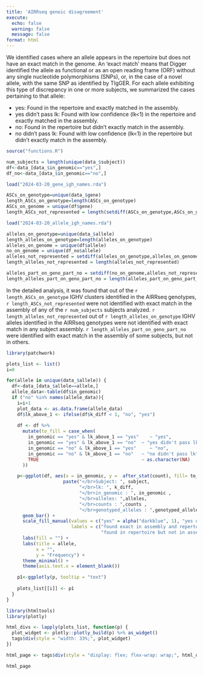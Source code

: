 ---
title: 'AIRRseq genoic disagreement'
execute:
  echo: false
  warning: false
  message: false
format: html
---


We identified cases where an allele appears in the repertoire but does not have an exact match in the genome. An 'exact match' means that Digger identified the allele as functional or as an open reading frame (ORF) without any single nucleotide polymorphisms (SNPs), or, in the case of a novel allele, with the same SNP as identified by TIgGER. For each allele exhibiting this type of discrepancy in one or more subjects, we summarized the cases pertaining to that allele:

- yes: Found in the repertoire and exactly matched in the assembly.
- yes didn't pass lk: Found with low confidence (lk<1) in the repertoire and exactly matched in the assembly.
- no:  Found in the repertoire but didn't exactly match in the assembly.
- no didn't pass lk:  Found with low confidence (lk<1) in the repertoire but didn't exactly match in the assembly.

  

```{r}
source("functions.R")
```


```{r,echo=FALSE}
num_subjects = length(unique(data_$subject))
df<-data_[data_$in_genomic=="yes",]
df_no<-data_[data_$in_genomic=="no",]

load("2024-03-20_gene_igh_names.rda")

ASCs_on_genotype=unique(data_$gene)
length_ASCs_on_genotype=length(ASCs_on_genotype)
ASCs_on_genome = unique(df$gene)
length_ASCs_not_represented = length(setdiff(ASCs_on_genotype,ASCs_on_genome))

load("2024-03-20_allele_igh_names.rda")

alleles_on_genotype=unique(data_$allele)
length_alleles_on_genotype=length(alleles_on_genotype)
alleles_on_genome = unique(df$allele)
no_on_genome = unique(df_no$allele)
alleles_not_represented = setdiff(alleles_on_genotype,alleles_on_genome)
length_alleles_not_represented = length(alleles_not_represented)

alleles_part_on_geno_part_no = setdiff(no_on_genome,alleles_not_represented)
length_alleles_part_on_geno_part_no = length(alleles_part_on_geno_part_no)
```


In the detailed analysis, it was found that out of the `r length_ASCs_on_genotype` IGHV clusters identified in the AIRRseq genotypes, `r length_ASCs_not_represented` were not identified with exact match in the assembly of any of the `r num_subjects` subjects analyzed. `r length_alleles_not_represented` out of `r length_alleles_on_genotype` IGHV alleles identified in the AIRRseq genotypes were not identified with exact match in any subject assembly. `r length_alleles_part_on_geno_part_no` were identified with exact match in the assembly of some subjects, but not in others.



```{r}
library(patchwork)

plots_list <- list() 
i=0

for(allele in unique(data_$allele)) {
  df<-data_[data_$allele==allele,]
  allele_data<-table(df$in_genomic)
  if ("no" %in% names(allele_data)){
    i=i+1
    plot_data <- as.data.frame(allele_data)
    df$lk_above_1 <- ifelse(df$k_diff < 1, "no", "yes")
    
    df <- df %>%
      mutate(to_fill = case_when(
        in_genomic == "yes" & lk_above_1 == "yes"    ~ "yes",
        in_genomic == "yes" & lk_above_1 == "no"  ~ "yes didn't pass lk",
        in_genomic == "no" & lk_above_1 == "yes"     ~ "no",
        in_genomic == "no" & lk_above_1 == "no"   ~ "no didn't pass lk",
        TRUE                                      ~ as.character(NA)
      ))

    p<-ggplot(df, aes(x = in_genomic, y =  after_stat(count), fill= to_fill,text =
                     paste("</br>Subject: ", subject,
                           "</br>lk: ", k_diff,
                           "</br>in_genomic : ", in_genomic ,
                           "</br>alleles: ",alleles,
                           "</br>counts : ",counts ,
                           "</br>genotyped_alleles : ",genotyped_alleles ))) +
      geom_bar() +
      scale_fill_manual(values = c("yes" = alpha("darkblue", 1), "yes didn't pass lk" = alpha("darkblue", 0.5), "no" = alpha("#74A089", 1) , "no didn't pass lk" = alpha("#74A089", 0.5)),
                        labels = c("found exact in assembly and repertoire","found exact in assembly and repertoire",
                                   "found in repertoire but not in assembly","found in repertoire but not in assembly")) +
      labs(fill = "") +
      labs(title = allele,
           x = "",
           y = "Frequency") +
      theme_minimal() +
      theme(axis.text.x = element_blank())

    p1<-ggplotly(p, tooltip = "text")
    
    plots_list[[i]] <- p1
  }
}

```




```{r}
library(htmltools)
library(plotly)

html_divs <- lapply(plots_list, function(p) {
  plot_widget <- plotly::plotly_build(p) %>% as_widget()
  tags$div(style = "width: 33%;", plot_widget)
})

html_page <- tags$div(style = "display: flex; flex-wrap: wrap;", html_divs)

```


```{r}
html_page
```

